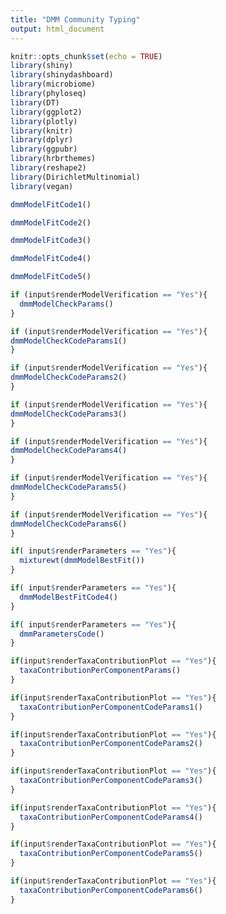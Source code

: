 ```yaml
---
title: "DMM Community Typing"
output: html_document
---
```

```r
knitr::opts_chunk$set(echo = TRUE)
library(shiny)
library(shinydashboard)
library(microbiome)
library(phyloseq)
library(DT)
library(ggplot2)
library(plotly)
library(knitr)
library(dplyr)
library(ggpubr)
library(hrbrthemes)
library(reshape2)
library(DirichletMultinomial)
library(vegan)
```

```r
dmmModelFitCode1()
```
```r
dmmModelFitCode2()
```
```r
dmmModelFitCode3()
```
```r
dmmModelFitCode4()
```
```r
dmmModelFitCode5()
```

```r
if (input$renderModelVerification == "Yes"){
  dmmModelCheckParams()
}
```
```r
if (input$renderModelVerification == "Yes"){
dmmModelCheckCodeParams1()
}
```
```r
if (input$renderModelVerification == "Yes"){
dmmModelCheckCodeParams2()
}
```
```r
if (input$renderModelVerification == "Yes"){
dmmModelCheckCodeParams3()
}
```
```r
if (input$renderModelVerification == "Yes"){
dmmModelCheckCodeParams4()
}
```
```r
if (input$renderModelVerification == "Yes"){
dmmModelCheckCodeParams5()
}
```
```r
if (input$renderModelVerification == "Yes"){
dmmModelCheckCodeParams6()
}
```

```r
if( input$renderParameters == "Yes"){
  mixturewt(dmmModelBestFit())
}
```
```r
if( input$renderParameters == "Yes"){
  dmmModelBestFitCode4()
}
```
```r
if( input$renderParameters == "Yes"){
  dmmParametersCode()
}
```

```r
if(input$renderTaxaContributionPlot == "Yes"){
  taxaContributionPerComponentParams()
}
```
```r
if(input$renderTaxaContributionPlot == "Yes"){
  taxaContributionPerComponentCodeParams1()
}
```
```r
if(input$renderTaxaContributionPlot == "Yes"){
  taxaContributionPerComponentCodeParams2()
}
```
```r
if(input$renderTaxaContributionPlot == "Yes"){
  taxaContributionPerComponentCodeParams3()
}
```
```r
if(input$renderTaxaContributionPlot == "Yes"){
  taxaContributionPerComponentCodeParams4()
}
```
```r
if(input$renderTaxaContributionPlot == "Yes"){
  taxaContributionPerComponentCodeParams5()
}
```
```r
if(input$renderTaxaContributionPlot == "Yes"){
  taxaContributionPerComponentCodeParams6()
}
```

